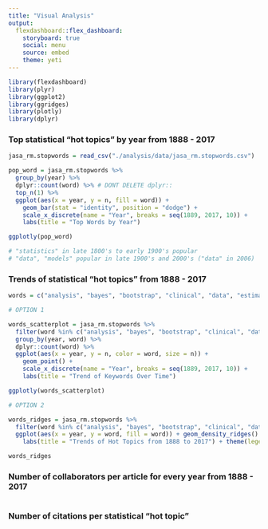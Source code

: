 ```yaml
---
title: "Visual Analysis"
output: 
  flexdashboard::flex_dashboard:
    storyboard: true
    social: menu
    source: embed
    theme: yeti 
---
```


```r

library(flexdashboard)
library(plyr)
library(ggplot2)
library(ggridges)
library(plotly)
library(dplyr)

```

### Top statistical "hot topics" by year from 1888 - 2017

```r

jasa_rm.stopwords = read_csv("./analysis/data/jasa_rm.stopwords.csv")

pop_word = jasa_rm.stopwords %>% 
  group_by(year) %>% 
  dplyr::count(word) %>% # DONT DELETE dplyr:: 
  top_n(1) %>% 
  ggplot(aes(x = year, y = n, fill = word)) + 
    geom_bar(stat = "identity", position = "dodge") +
    scale_x_discrete(name = "Year", breaks = seq(1889, 2017, 10)) +
    labs(title = "Top Words by Year")

ggplotly(pop_word)

# "statistics" in late 1800's to early 1900's popular
# "data", "models" popular in late 1900's and 2000's ("data" in 2006)


```

### Trends of statistical "hot topics" from 1888 - 2017

```r

words = c("analysis", "bayes", "bootstrap", "clinical", "data", "estimation", "inference", "model", "nonparametric", "regression", "statistics")

# OPTION 1

words_scatterplot = jasa_rm.stopwords %>% 
  filter(word %in% c("analysis", "bayes", "bootstrap", "clinical", "data", "estimation", "inference", "model", "nonparametric", "regression", "statistics")) %>% 
  group_by(year, word) %>% 
  dplyr::count(word) %>% 
  ggplot(aes(x = year, y = n, color = word, size = n)) + 
    geom_point() +
    scale_x_discrete(name = "Year", breaks = seq(1889, 2017, 10)) +
    labs(title = "Trend of Keywords Over Time")

ggplotly(words_scatterplot)

# OPTION 2

words_ridges = jasa_rm.stopwords %>% 
  filter(word %in% c("analysis", "bayes", "bootstrap", "clinical", "data", "estimation", "inference", "model", "nonparametric", "regression", "statistics")) %>% 
  ggplot(aes(x = year, y = word, fill = word)) + geom_density_ridges() +
    labs(title = "Trends of Hot Topics from 1888 to 2017") + theme(legend.position="none")

words_ridges


```
    
### Number of collaborators per article for every year from 1888 - 2017
    
```r


```
    
### Number of citations per statistical "hot topic" 

```r
```


